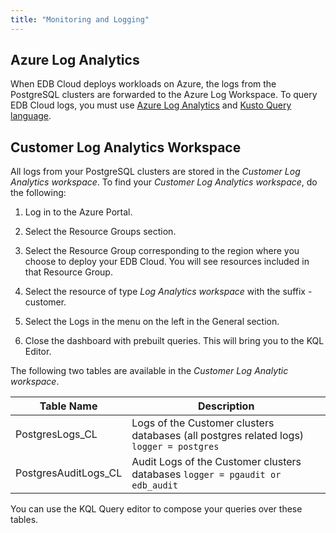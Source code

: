 ```yaml
---
title: "Monitoring and Logging"
---
```


## Azure Log Analytics

When EDB Cloud deploys workloads on Azure, the logs from the PostgreSQL clusters are forwarded to the Azure Log Workspace.
To query EDB Cloud logs, you must use [Azure Log Analytics](https://docs.microsoft.com/en-us/azure/azure-monitor/logs/log-analytics-overview) and [Kusto Query language](https://azure-training.com/azure-data-science/the-kusto-query-language/).



##  Customer Log Analytics Workspace


All logs from your PostgreSQL clusters are stored in the _Customer Log Analytics workspace_. To find your _Customer Log Analytics workspace_, do the following:

1. Log in to the Azure Portal.

2. Select the Resource Groups section.

2. Select the Resource Group corresponding to the region where you choose to deploy your EDB Cloud. You will see resources included in that Resource Group.

3. Select the resource of type _Log Analytics workspace_ with the suffix -customer.

4. Select the Logs in the menu on the left in the General section.

5. Close the dashboard with prebuilt queries. This will bring you to the KQL Editor.

The following two tables are available in the _Customer Log Analytic workspace_.

| Table Name  | Description  |
| --- | --- |
| PostgresLogs_CL  | Logs of the Customer clusters databases (all postgres related logs) `logger = postgres`  |
| PostgresAuditLogs_CL  | Audit Logs of the Customer clusters databases `logger = pgaudit or edb_audit`  |

You can use the KQL Query editor to compose your queries over these tables.
